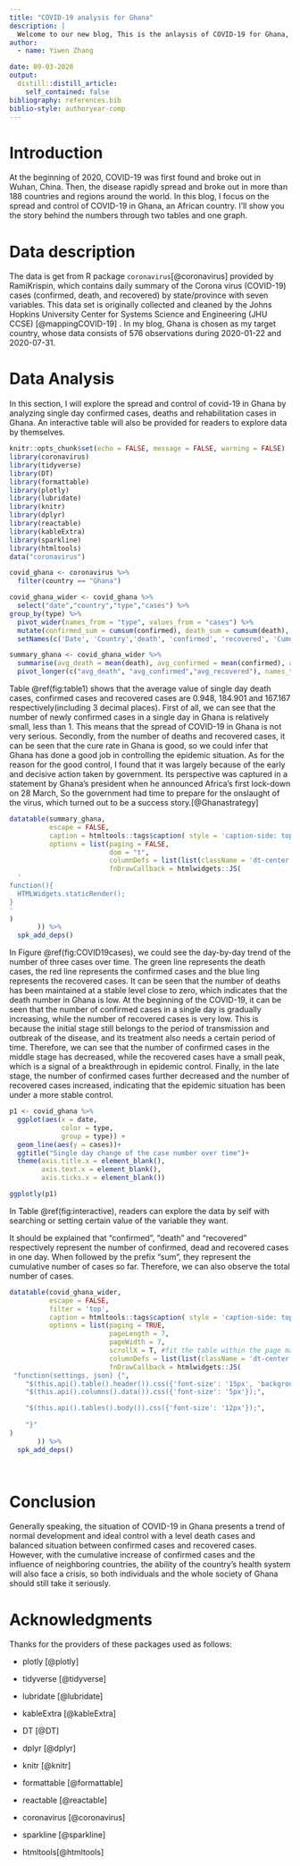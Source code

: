 ```yaml
---
title: "COVID-19 analysis for Ghana"
description: |
  Welcome to our new blog, This is the anlaysis of COVID-19 for Ghana, mainly focusing on the confirmed case numbers. Hope you can enjoy reading what I share and display!
author:
  - name: Yiwen Zhang 

date: 09-03-2020
output:
  distill::distill_article:
    self_contained: false
bibliography: references.bib
biblio-style: authoryear-comp
---
```


# Introduction
At the beginning of 2020, COVID-19 was first found and broke out in Wuhan, China. Then, the disease rapidly spread and broke out in more than 188 countries and regions around the world. In this blog, I focus on the spread and control of COVID-19 in Ghana, an African country. I'll show you the story behind the numbers through two tables and one graph.

# Data description
The  data is get from R package `coronavirus`[@coronavirus] provided by RamiKrispin, which contains daily summary of the Corona virus (COVID-19) cases (confirmed, death, and recovered) by state/province with seven variables. This data set is originally collected and cleaned by the Johns Hopkins University Center for Systems Science and Engineering (JHU CCSE) [@mappingCOVID-19] . In my blog, Ghana is chosen as my target country, whose data consists of 576 observations during 2020-01-22 and 2020-07-31.

# Data Analysis

In this section, I will explore the spread and control of covid-19 in Ghana by analyzing single day confirmed cases, deaths and rehabilitation cases in Ghana. An interactive table will also be provided for readers to explore data by themselves.
```r
knitr::opts_chunk$set(echo = FALSE, message = FALSE, warning = FALSE)
library(coronavirus)
library(tidyverse)
library(DT)
library(formattable)
library(plotly)
library(lubridate)
library(knitr)
library(dplyr)
library(reactable)
library(kableExtra)
library(sparkline)
library(htmltools)
data("coronavirus")

```

```r
covid_ghana <- coronavirus %>%
  filter(country == "Ghana") 
```

```r
covid_ghana_wider <- covid_ghana %>%
  select("date","country","type","cases") %>%
group_by(type) %>%
  pivot_wider(names_from = "type", values_from = "cases") %>%
  mutate(confirmed_sum = cumsum(confirmed), death_sum = cumsum(death), recovered_sum = cumsum(recovered)) %>%
  setNames(c('Date', 'Country','death', 'confirmed', 'recovered', 'Cumulative deaths', 'Cumulative confirmed', 'Cumulative recovered'))
```

```r
summary_ghana <- covid_ghana_wider %>%
  summarise(avg_death = mean(death), avg_confirmed = mean(confirmed), avg_recovered = mean(recovered)) %>%
  pivot_longer(c("avg_death", "avg_confirmed","avg_recovered"), names_to = "type", values_to = "avg") 
```

Table \@ref(fig:table1) shows that the average value of single day death cases, confirmed cases and recovered cases are 0.948, 184.901 and 167.167 respectively(including 3 decimal places). First of all, we can see that the number of newly confirmed cases in a single day in Ghana is relatively small, less than 1. This means that the spread of COVID-19 in Ghana is not very serious. Secondly, from the number of deaths and recovered cases, it can be seen that the cure rate in Ghana is good, so we could infer that Ghana has done a good job in controlling the epidemic situation. As for the reason for the good control, I found that it was largely because of the early and decisive action taken by government. Its perspective was captured in a statement by Ghana’s president when he announced Africa’s first lock-down on 28 March, So the government had time to prepare for the onslaught of the virus, which turned out to be a success story.[@Ghanastrategy]

```r
datatable(summary_ghana, 
          escape = FALSE,
          caption = htmltools::tags$caption( style = 'caption-side: top; text-align: center; color:blue; padding-bottom: 20px; font-size:220% ;','The average cases in Ghana'),
          options = list(paging = FALSE, 
                         dom = "t",
                         columnDefs = list(list(className = 'dt-center')),
                         fnDrawCallback = htmlwidgets::JS(
  '
function(){
  HTMLWidgets.staticRender();
}
'
)
       )) %>%
  spk_add_deps()
```


In Figure \@ref(fig:COVID19cases), we could see the day-by-day trend of the number of three cases over time. The green line represents the death cases, the red line represents the confirmed cases and the blue ling represents the recovered cases. It can be seen that the number of deaths has been maintained at a stable level close to zero, which indicates that the death number in Ghana is low. At the beginning of the COVID-19, it can be seen that the number of confirmed cases in a single day is gradually increasing, while the number of recovered cases is very low. This is because the initial stage still belongs to the period of transmission and outbreak of the disease, and its treatment also needs a certain period of time. Therefore, we can see that the number of confirmed cases in the middle stage has decreased, while the recovered cases have a small peak, which is a signal of a breakthrough in epidemic control. Finally, in the late stage, the number of confirmed cases further decreased and the number of recovered cases increased, indicating that the epidemic situation has been under a more stable control.


```r
p1 <- covid_ghana %>%
  ggplot(aes(x = date,
             color = type,
             group = type)) +
  geom_line(aes(y = cases))+
  ggtitle("Single day change of the case number over time")+
  theme(axis.title.x = element_blank(),
        axis.text.x = element_blank(),
        axis.ticks.x = element_blank())

ggplotly(p1)
``` 



In Table \@ref(fig:interactive), readers can explore the data by self with searching or setting certain value of the variable they want. 

It should be explained that "confirmed", "death" and "recovered" respectively represent the number of confirmed, dead and recovered cases in one day. When followed by the prefix "sum", they represent the cumulative number of cases so far. Therefore, we can also observe the total number of cases.


```r
datatable(covid_ghana_wider, 
          escape = FALSE,
          filter = 'top',
          caption = htmltools::tags$caption( style = 'caption-side: top; text-align: center; color:purple; padding-bottom: 15px; font-size:200% ;','Case number of COVID-19 in Ghana'),
          options = list(paging = TRUE, 
                         pageLength = 7,
                         pageWidth = 7,
                         scrollX = T, #fit the table within the page margin
                         columnDefs = list(list(className = 'dt-center')),
                         fnDrawCallback = htmlwidgets::JS(
 "function(settings, json) {",
    "$(this.api().table().header()).css({'font-size': '15px', 'background-color': '#c2d1f0', 'color': '#fff'});",
    "$(this.api().columns().data()).css({'font-size': '5px'});",

    "$(this.api().tables().body()).css({'font-size': '12px'});",
 
    "}"
)
       )) %>%
  spk_add_deps() 

  
```

# Conclusion

Generally speaking, the situation of COVID-19 in Ghana presents a trend of normal development and ideal control with a level death cases and balanced situation between confirmed cases and recovered cases. However, with the cumulative increase of confirmed cases and the influence of neighboring countries, the ability of the country’s health system will also face a crisis, so both individuals and the whole society of Ghana should still take it seriously.


# Acknowledgments

Thanks for the providers of these packages used as follows:


- plotly [@plotly]

- tidyverse [@tidyverse]

- lubridate [@lubridate] 

- kableExtra [@kableExtra]

- DT [@DT]

- dplyr [@dplyr]

- knitr [@knitr]

- formattable [@formattable]

- reactable [@reactable]

- coronavirus [@coronavirus]

- sparkline [@sparkline]

- htmltools[@htmltools]
